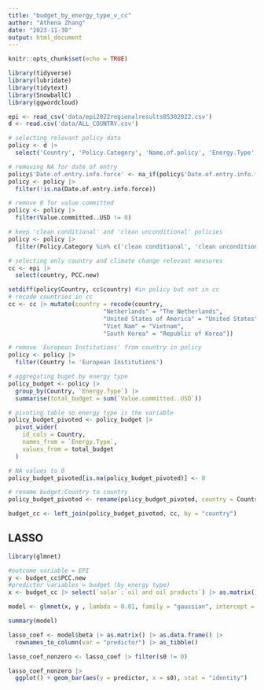 ```yaml
---
title: "budget_by_energy_type_v_cc"
author: "Athena Zhang"
date: "2023-11-30"
output: html_document
---
```


```r
knitr::opts_chunk$set(echo = TRUE)
```

```r
library(tidyverse)
library(lubridate)
library(tidytext)
library(SnowballC)
library(ggwordcloud)
```

```r
epi <- read_csv('data/epi2022regionalresults05302022.csv')
d <- read.csv('data/ALL_COUNTRY.csv')
```

```r
# selecting relevant policy data
policy <- d |> 
  select('Country', 'Policy.Category', 'Name.of.policy', 'Energy.Type', 'Date.of.entry.info.force','Value.committed..USD')
```

```r
# removing NA for date of entry
policy$'Date.of.entry.info.force' <- na_if(policy$'Date.of.entry.info.force', "")
policy <- policy |>
  filter(!is.na(Date.of.entry.info.force))
```

```r
# remove 0 for value committed
policy <- policy |>
  filter(Value.committed..USD != 0)
```

```r
# keep 'clean conditional' and 'clean unconditional' policies
policy <- policy |>
  filter(Policy.Category %in% c('clean conditional', 'clean unconditional'))
```

```r
# selecting only country and climate change relevant measures
cc <- epi |>
  select(country, PCC.new)
```

```r
setdiff(policy$Country, cc$country) #in policy but not in cc
# recode countries in cc
cc <- cc |> mutate(country = recode(country,
                           "Netherlands" = "The Netherlands",
                           "United States of America" = "United States",
                           "Viet Nam" = "Vietnam",
                           "South Korea" = "Republic of Korea"))
```

```r
# remove 'European Institutions' from country in policy
policy <- policy |>
  filter(Country != 'European Institutions')
```


```r
# aggregating buget by energy type
policy_budget <- policy |> 
  group_by(Country, `Energy.Type`) |>
  summarise(total_budget = sum(`Value.committed..USD`))
```

```r
# pivoting table so energy type is the variable
policy_budget_pivoted <- policy_budget |>
  pivot_wider(
    id_cols = Country,
    names_from = `Energy.Type`,
    values_from = total_budget
  )
```

```r
# NA values to 0
policy_budget_pivoted[is.na(policy_budget_pivoted)] <- 0
```

```r
# rename budget:Country to country
policy_budget_pivoted <- rename(policy_budget_pivoted, country = Country)
```

```r
budget_cc <- left_join(policy_budget_pivoted, cc, by = "country")
```

## LASSO

```r
library(glmnet)
```

```r
#outcome variable = EPI
y <- budget_cc$PCC.new
#predictor variables = budget (by energy type)
x <- budget_cc |> select(`solar`:`oil and oil products`) |> as.matrix()
```

```r
model <- glmnet(x, y , lambda = 0.01, family = "gaussian", intercept = TRUE, alpha = 1)

summary(model)

lasso_coef <- model$beta |> as.matrix() |> as.data.frame() |> 
  rownames_to_column(var = "predictor") |> as_tibble()

lasso_coef_nonzero <- lasso_coef |> filter(s0 != 0)

lasso_coef_nonzero |> 
  ggplot() + geom_bar(aes(y = predictor, x = s0), stat = "identity")
```
